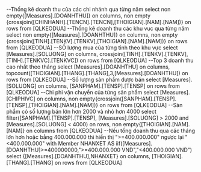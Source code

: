 ﻿--Thống kê doanh thu của các chi nhánh qua từng năm
select non empty{[Measures].[DOANHTHU]} on columns,
non empty {crossjoin([CHINHANH].[TENCN].[TENCN],[THOIGIAN].[NAM].[NAM])} on rows
from [QLKEODUA]
--Thống kê doanh thu các khu vuc qua từng năm
select non empty{[Measures].[DOANHTHU]} on columns,
non empty {crossjoin([TINH].[TENKV].[TENKV],[THOIGIAN].[NAM].[NAM])} on rows
from [QLKEODUA]
--SỐ lượng mua của từng tỉnh theo khu vực
select [Measures].[SOLUONG] on columns,
crossjoin([TINH].[TENKV].[TENKV],[TINH].[TENKVC].[TENKVC]) on rows
from [QLKEODUA]
--Top 3 doanh thu cao nhất theo tháng
select [Measures].[DOANHTHU] on columns,
topcount([THOIGIAN].[THANG].[THANG],3,[Measures].[DOANHTHU]) on rows
from [QLKEODUA]
--Số lượng sản phẩm được bán
select [Measures].[SOLUONG] on columns,
[SANPHAM].[TENSP].[TENSP] on rows
from [QLKEODUA]
--Chi phi vận chuyển của từng sản phẩm
select [Measures].[CHIPHIVC] on columns,
non empty{crossjoin([SANPHAM].[TENSP].[TENSP],[THOIGIAN].[NAM].[NAM])} on rows
from [QLKEODUA]
--Sản phẩm có số lượng bán lớn hơn 2000 và nhỏ hơn 4000
select filter([SANPHAM].[TENSP].[TENSP],
		[Measures].[SOLUONG] > 2000 and
		[Measures].[SOLUONG] < 4000) on rows,
non empty{[THOIGIAN].[NAM].[NAM]} on columns
from [QLKEODUA]
--Nếu tổng doanh thu qua các tháng lớn hơn hoặc bằng 400.000.000 thì hiển thị ">=400.000.000" ngược lại "<400.000.000"
with Member NHANXET AS iif([Measures].[DOANHTHU]>=400000000,">=400.000.000 VND","<400.000.000 VND")
select {[Measures].[DOANHTHU],NHANXET} on columns,
[THOIGIAN].[THANG].[THANG] on rows
from [QLKEODUA]